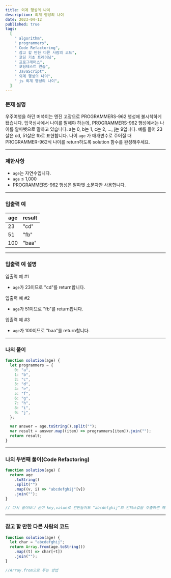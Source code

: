 ```yaml
---
title: 외계 행성의 나이
description: 외계 행성의 나이
date: 2023-04-12
published: true
tags:
  [
    " algorithm",
    " programmers",
    " Code Refactoring",
    " 참고 할 만한 다른 사람의 코드",
    " 코딩 기초 트레이닝",
    " 프로그래머스",
    " 코딩테스트 연습",
    " JavaScript",
    " 외계 행성의 나이",
    " js 외계 행성의 나이",
  ]
---
```


### 문제 설명

우주여행을 하던 머쓱이는 엔진 고장으로 PROGRAMMERS-962 행성에 불시착하게 됐습니다. 입국심사에서 나이를 말해야 하는데, PROGRAMMERS-962 행성에서는 나이를 알파벳으로 말하고 있습니다. a는 0, b는 1, c는 2, ..., j는 9입니다. 예를 들어 23살은 cd, 51살은 fb로 표현합니다. 나이 `age`
가 매개변수로 주어질 때 PROGRAMMER-962식 나이를 return하도록 solution 함수를 완성해주세요.

---

### 제한사항

- `age`는 자연수입니다.
- `age` ≤ 1,000
- PROGRAMMERS-962 행성은 알파벳 소문자만 사용합니다.

---

### 입출력 예

| age | result |
| --- | ------ |
| 23  | "cd"   |
| 51  | "fb"   |
| 100 | "baa"  |

---

### 입출력 예 설명

입출력 예 #1

- `age`가 23이므로 "cd"를 return합니다.

입출력 예 #2

- `age`가 51이므로 "fb"를 return합니다.

입출력 예 #3

- `age`가 100이므로 "baa"를 return합니다.

---

### 나의 풀이

```jsx
function solution(age) {
  let programmers = {
    0: "a",
    1: "b",
    2: "c",
    3: "d",
    4: "e",
    5: "f",
    6: "g",
    7: "h",
    8: "i",
    9: "j",
  };

  var answer = age.toString().split("");
  var result = answer.map((item) => programmers[item]).join("");
  return result;
}
```

---

### 나의 두번째 풀이(Code Refactoring)

```jsx
function solution(age) {
  return age
    .toString()
    .split("")
    .map((v, i) => "abcdefghij"[v])
    .join("");
}

// 다시 풀어보니 굳이 key,value로 안만들어도 "abcdefghij"의 인덱스값을 추출하면 해당값이 추출되서 불필요한 객체를 만들어줄 필요가 없다.
```

---

### 참고 할 만한 다른 사람의 코드

```jsx
function solution(age) {
  let char = "abcdefghij";
  return Array.from(age.toString())
    .map((t) => char[+t])
    .join("");
}

//Array.from으로 푸는 방법
```
